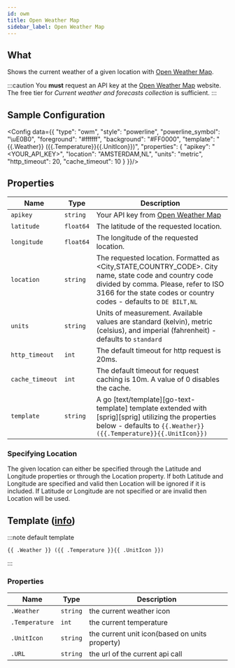 ```yaml
---
id: owm
title: Open Weather Map
sidebar_label: Open Weather Map
---
```


## What

Shows the current weather of a given location with [Open Weather Map][owm].

:::caution
You **must** request an API key at the [Open Weather Map][owm-price] website.
The free tier for _Current weather and forecasts collection_ is sufficient.
:::

## Sample Configuration


<Config data={{
  "type": "owm",
  "style": "powerline",
  "powerline_symbol": "\uE0B0",
  "foreground": "#ffffff",
  "background": "#FF0000",
  "template": "{{.Weather}} ({{.Temperature}}{{.UnitIcon}})",
  "properties": {
    "apikey": "<YOUR_API_KEY>",
    "location": "AMSTERDAM,NL",
    "units": "metric",
    "http_timeout": 20,
    "cache_timeout": 10
  }
}}/>

## Properties

| Name            | Type      | Description                                                                                                                                                                                                        |
| --------------- | --------- | ------------------------------------------------------------------------------------------------------------------------------------------------------------------------------------------------------------------ |
| `apikey`        | `string`  | Your API key from [Open Weather Map][owm]                                                                                                                                                                          |
| `latitude`      | `float64` | The latitude of the requested location.                                                                                                                                                                            |
| `longitude`     | `float64` | The longitude of the requested location.                                                                                                                                                                           |
| `location`      | `string`  | The requested location. Formatted as <City,STATE,COUNTRY_CODE>. City name, state code and country code divided by comma. Please, refer to ISO 3166 for the state codes or country codes - defaults to `DE BILT,NL` |
| `units`         | `string`  | Units of measurement. Available values are standard (kelvin), metric (celsius), and imperial (fahrenheit) - defaults to `standard`                                                                                 |
| `http_timeout`  | `int`     | The default timeout for http request is 20ms.                                                                                                                                                                      |
| `cache_timeout` | `int`     | The default timeout for request caching is 10m. A value of 0 disables the cache.                                                                                                                                   |
| `template`      | `string`  | A go [text/template][go-text-template] template extended with [sprig][sprig] utilizing the properties below - defaults to `{{.Weather}} ({{.Temperature}}{{.UnitIcon}})`                                           |

### Specifying Location

The given location can either be specified through the Latitude and Longitude properties or through the Location property. If both Latitude and Longitude are specified and valid then Location will be ignored if it is included. If Latitude or Longitude are not specified or are invalid then Location will be used.

## Template ([info][templates])

:::note default template

```template
{{ .Weather }} ({{ .Temperature }}{{ .UnitIcon }})
```

:::

### Properties

| Name           | Type     | Description                                    |
| -------------- | -------- | ---------------------------------------------- |
| `.Weather`     | `string` | the current weather icon                       |
| `.Temperature` | `int`    | the current temperature                        |
| `.UnitIcon`    | `string` | the current unit icon(based on units property) |
| `.URL`         | `string` | the url of the current api call                |

[templates]: /docs/configuration/templates
[owm]: https://openweathermap.org
[owm-price]: https://openweathermap.org/price
